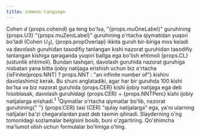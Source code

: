 ```yaml
---
title: common-language
---
```



<Typography variant="body1" gutterBottom>
  Cohen <em>d</em> {props.cohend} ga teng bo'lsa, "{props.muOneLabel}"
  guruhining {props.U3} "{props.muZeroLabel}" guruhining o'rtacha qiymatidan
  yuqori bo'ladi (Cohen U<sub>3</sub>), {props.propOverlap} ikkita guruh
  bir-biriga mos keladi va davolash guruhidan tasodifiy tanlangan kishi nazorat
  guruhidan tasodifiy tanlangan kishiga qaraganda yuqori ballga ega bo'lish
  ehtimoli {props.CL} (ustunlik ehtimoli). Bundan tashqari, davolash guruhida
  nazorat guruhiga nisbatan yana bitta ijobiy natijaga erishish uchun biz
  o'rtacha {isFinite(props.NNT) ? props.NNT : "an infinite number of"} kishini
  davolashimiz kerak. Bu shuni anglatadiki, agar har bir guruhda 100 kishi
  bo'lsa va biz nazorat guruhida {props.CER} kishi ijobiy natijaga ega deb
  hisoblasak, davolash guruhidagi {props.CER} + {props.NNTPerc} kishi ijobiy
  natijalarga erishadi.<sup>1</sup>
</Typography>
<Typography variant="body2" gutterBottom>
  <sup>1</sup>Qiymatlar oʻrtacha qiymatlar boʻlib, nazorat guruhining{" "}
  {props.CER} tasi (CER) "qulay natijalarga" ega, ya'ni ularning natijalari
  ba'zi chegaralardan past deb taxmin qilinadi. Slayderning o'ng tomonidagi
  sozlamalar belgisini bosib, buni o'zgartiring. Qo'shimcha ma'lumot olish uchun
  formulalar bo'limiga o'ting.
</Typography>

